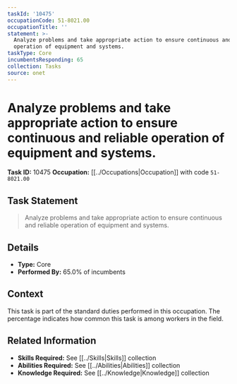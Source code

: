 ```yaml
---
taskId: '10475'
occupationCode: 51-8021.00
occupationTitle: ''
statement: >-
  Analyze problems and take appropriate action to ensure continuous and reliable
  operation of equipment and systems.
taskType: Core
incumbentsResponding: 65
collection: Tasks
source: onet
---
```

# Analyze problems and take appropriate action to ensure continuous and reliable operation of equipment and systems.

**Task ID:** 10475
**Occupation:** [[../Occupations|Occupation]] with code `51-8021.00`

## Task Statement

> Analyze problems and take appropriate action to ensure continuous and reliable operation of equipment and systems.

## Details

- **Type:** Core
- **Performed By:** 65.0% of incumbents

## Context

This task is part of the standard duties performed in this occupation. The percentage indicates how common this task is among workers in the field.

## Related Information

- **Skills Required:** See [[../Skills|Skills]] collection
- **Abilities Required:** See [[../Abilities|Abilities]] collection
- **Knowledge Required:** See [[../Knowledge|Knowledge]] collection
